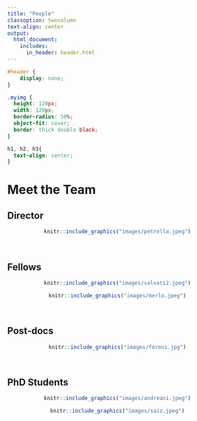 ```yaml
---
title: "People"
classoption: twocolumn
text-align: center
output: 
  html_document:
    includes:
      in_header: header.html
---
```


```css
#header {
    display: none;
}
```

```css
.myimg {
  height: 120px;
  width: 120px;
  border-radius: 50%;
  object-fit: cover;
  border: thick double black;
}
```

```css
h1, h2, h3{
  text-align: center;
}
```
<h1>Meet the Team</h1>

<h2>Director</h2>

<center>
```r
knitr::include_graphics("images/petrella.jpeg")
``` 
</center>

<br>

<h2>Fellows</h2>

<center>
:::::::::::::: {class='row'}
<!-- ::: {class='col-sm-4'} -->

<!-- ```{r img-with-knitr, echo=FALSE, out.extra='class="myimg"', fig.cap= "[Lea Petrella](https://quantileregressionlab.github.io/petrella.html)"} -->
<!-- knitr::include_graphics("images/petrella.jpeg") -->
<!-- ```  -->

<!-- ::: -->
::: {class='col-sm-6'}

```r
knitr::include_graphics("images/salvati2.jpeg")
``` 

:::

::: {class='col-sm-6'}

```r
knitr::include_graphics("images/merlo.jpeg")
``` 

:::
::::::::::::::
</center>


<br>

<!-- - [Lea Petrella](https://beatricefor.github.io/quantile-website-test-pages/petrella.html) -->
<!-- - [Nicola Salvati](https://beatricefor.github.io/quantile-website-test-pages/salvati.html) -->
<!-- - [Luca Merlo](https://beatricefor.github.io/quantile-website-test-pages/merlo.html) -->

<h2>Post-docs</h2>
<center>
```r
knitr::include_graphics("images/foroni.jpg")
``` 
</center>
<!-- - [Beatrice Foroni](https://beatricefor.github.io/quantile-website-test-pages/foroni.html) -->

<br>

<h2>PhD Students</h2>
<center>
:::::::::::::: {class='row'}
::: {class='col-sm-6'}

```r
knitr::include_graphics("images/andreani.jpeg")
``` 
:::

::: {class='col-sm-6'}

```r
knitr::include_graphics("images/saiz.jpeg")
``` 

:::
::::::::::::::
</center>


<!-- - Maria Saiz -->
<!-- - Mila Andreani -->


